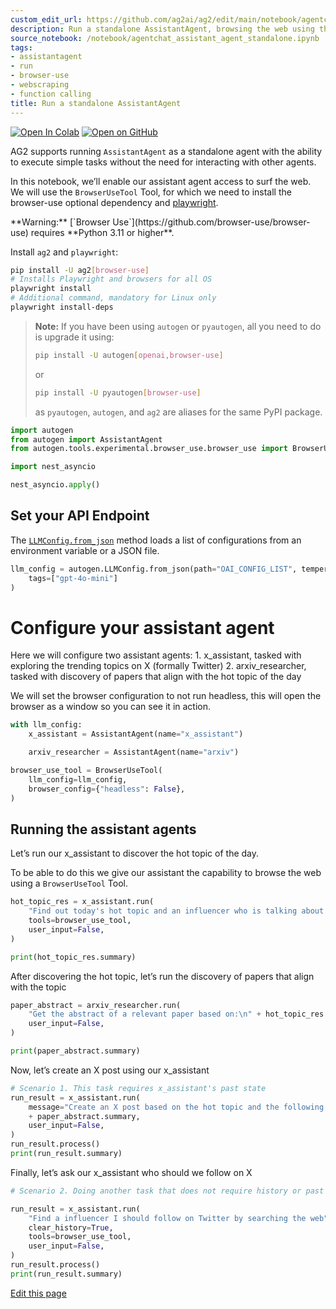 ```yaml
---
custom_edit_url: https://github.com/ag2ai/ag2/edit/main/notebook/agentchat_assistant_agent_standalone.ipynb
description: Run a standalone AssistantAgent, browsing the web using the BrowserUseTool
source_notebook: /notebook/agentchat_assistant_agent_standalone.ipynb
tags:
- assistantagent
- run
- browser-use
- webscraping
- function calling
title: Run a standalone AssistantAgent
---
```


<a href="https://colab.research.google.com/github/ag2ai/ag2/blob/main/notebook/agentchat_assistant_agent_standalone.ipynb" class="colab-badge" target="_blank"><img noZoom src="https://colab.research.google.com/assets/colab-badge.svg" alt="Open In Colab" /></a>
<a href="https://github.com/ag2ai/ag2/blob/main/notebook/agentchat_assistant_agent_standalone.ipynb" class="github-badge" target="_blank"><img noZoom src="https://img.shields.io/badge/Open%20on%20GitHub-grey?logo=github" alt="Open on GitHub" /></a>




AG2 supports running `AssistantAgent` as a standalone agent with the
ability to execute simple tasks without the need for interacting with
other agents.

In this notebook, we’ll enable our assistant agent access to surf the
web. We will use the `BrowserUseTool` Tool, for which we need to install
the browser-use optional dependency and
[playwright](https://playwright.dev/python/docs/intro).


<div class="info Requirements">
<Info>
**Warning:** [`Browser Use`](https://github.com/browser-use/browser-use)
requires **Python 3.11 or higher**.

Install `ag2` and `playwright`:


```bash
pip install -U ag2[browser-use]
# Installs Playwright and browsers for all OS
playwright install
# Additional command, mandatory for Linux only
playwright install-deps
```

> **Note:** If you have been using `autogen` or `pyautogen`, all you
> need to do is upgrade it using:
>
>
> ```bash
> pip install -U autogen[openai,browser-use]
> ```
>
> or
>
>
> ```bash
> pip install -U pyautogen[browser-use]
> ```
>
> as `pyautogen`, `autogen`, and `ag2` are aliases for the same PyPI
> package.
</Info>
</div>


```python
import autogen
from autogen import AssistantAgent
from autogen.tools.experimental.browser_use.browser_use import BrowserUseTool
```


```python
import nest_asyncio

nest_asyncio.apply()
```

## Set your API Endpoint

The
[`LLMConfig.from_json`](https://docs.ag2.ai/latest/docs/api-reference/autogen/config_list_from_json/#autogen.config_list_from_json)
method loads a list of configurations from an environment variable or a
JSON file.


```python
llm_config = autogen.LLMConfig.from_json(path="OAI_CONFIG_LIST", temperature=0.8, timeout=600).where(
    tags=["gpt-4o-mini"]
)
```

# Configure your assistant agent

Here we will configure two assistant agents: 1. x_assistant, tasked with
exploring the trending topics on X (formally Twitter) 2.
arxiv_researcher, tasked with discovery of papers that align with the
hot topic of the day

We will set the browser configuration to not run headless, this will
open the browser as a window so you can see it in action.


```python
with llm_config:
    x_assistant = AssistantAgent(name="x_assistant")

    arxiv_researcher = AssistantAgent(name="arxiv")

browser_use_tool = BrowserUseTool(
    llm_config=llm_config,
    browser_config={"headless": False},
)
```

## Running the assistant agents

Let’s run our x_assistant to discover the hot topic of the day.

To be able to do this we give our assistant the capability to browse the
web using a `BrowserUseTool` Tool.


```python
hot_topic_res = x_assistant.run(
    "Find out today's hot topic and an influencer who is talking about it on X using a web search",
    tools=browser_use_tool,
    user_input=False,
)

print(hot_topic_res.summary)
```

After discovering the hot topic, let’s run the discovery of papers that
align with the topic


```python
paper_abstract = arxiv_researcher.run(
    "Get the abstract of a relevant paper based on:\n" + hot_topic_res.summary,
    user_input=False,
)

print(paper_abstract.summary)
```

Now, let’s create an X post using our x_assistant


```python
# Scenario 1. This task requires x_assistant's past state
run_result = x_assistant.run(
    message="Create an X post based on the hot topic and the following and mention the influencer:\n"
    + paper_abstract.summary,
    user_input=False,
)
run_result.process()
print(run_result.summary)
```

Finally, let’s ask our x_assistant who should we follow on X


```python
# Scenario 2. Doing another task that does not require history or past state

run_result = x_assistant.run(
    "Find a influencer I should follow on Twitter by searching the web",
    clear_history=True,
    tools=browser_use_tool,
    user_input=False,
)
run_result.process()
print(run_result.summary)
```

<div className="edit-url-container">
    <a className="edit-url" href="https://github.com/ag2ai/ag2/edit/main/notebook/agentchat_assistant_agent_standalone.ipynb" target='_blank'><Icon icon="pen" iconType="solid" size="13px"/> Edit this page</a>
</div>
